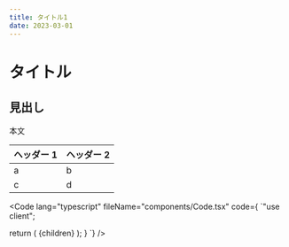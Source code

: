 ```yaml
---
title: タイトル1
date: 2023-03-01
---
```


# タイトル

## 見出し

本文

| ヘッダー 1 | ヘッダー 2 |
| ---------- | ---------- |
| a          | b          |
| c          | d          |

<Code lang="typescript" fileName="components/Code.tsx" code={
`"use client";


  return (
    <SyntaxHighlighter language={lang} style={ocean}>
      {children}
    </SyntaxHighlighter>
  );
}
`} />
